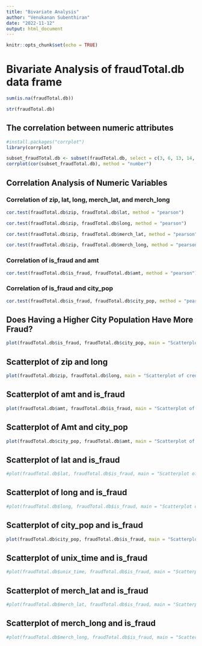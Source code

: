 ```yaml
---
title: "Bivariate Analysis"
author: "Venukanan Subenthiran"
date: "2022-11-12"
output: html_document
---
```


```r
knitr::opts_chunk$set(echo = TRUE)
```

# Bivariate Analysis of fraudTotal.db data frame

```r
sum(is.na(fraudTotal.db))
```
```r
str(fraudTotal.db)
```



## The correlation between numeric attributes
```r
#install.packages("corrplot")
library(corrplot)

subset_fraudTotal.db <- subset(fraudTotal.db, select = c(3, 6, 13, 14, 15, 16, 20, 21, 22, 23))
corrplot(cor(subset_fraudTotal.db), method = "number")


```

## Correlation Analysis of Numeric Variables

### Correlation of zip, lat, long, merch_lat, and merch_long
```r

cor.test(fraudTotal.db$zip, fraudTotal.db$lat, method = "pearson")

cor.test(fraudTotal.db$zip, fraudTotal.db$long, method = "pearson")

cor.test(fraudTotal.db$zip, fraudTotal.db$merch_lat, method = "pearson")

cor.test(fraudTotal.db$zip, fraudTotal.db$merch_long, method = "pearson")

```
### Correlation of is_fraud and amt
```r

cor.test(fraudTotal.db$is_fraud, fraudTotal.db$amt, method = "pearson")

```
### Correlation of is_fraud and city_pop
```r

cor.test(fraudTotal.db$is_fraud, fraudTotal.db$city_pop, method = "pearson")

```
## Does Having a Higher City Population Have More Fraud?
```r
plot(fraudTotal.db$is_fraud, fraudTotal.db$city_pop, main = "Scatterplot of Fraudlent Transactions Based on City Population", xlab = "Fraudulant Transaction", ylab = "City Population", pch = 19)

```









## Scatterplot of zip and long

```r
plot(fraudTotal.db$zip, fraudTotal.db$long, main = "Scatterplot of credit card Number and Is Fraud", xlab = "Zip Code", ylab = "Longitude")
```

## Scatterplot of amt and is_fraud

```r
plot(fraudTotal.db$amt, fraudTotal.db$is_fraud, main = "Scatterplot of amount and Is Fraud", xlab = "Amount", ylab = "Is Fraud")
```

## Scatterplot of Amt and city_pop

```r
plot(fraudTotal.db$city_pop, fraudTotal.db$amt, main = "Scatterplot of City Population vs Amount", xlab = "City Population", ylab = "Amount")
```

## Scatterplot of lat and is_fraud

```r
#plot(fraudTotal.db$lat, fraudTotal.db$is_fraud, main = "Scatterplot of credit card Number and Is Fraud", xlab = "Transaction Date and Time", ylab = "Is Fraud")
```

## Scatterplot of long and is_fraud

```r
#plot(fraudTotal.db$long, fraudTotal.db$is_fraud, main = "Scatterplot of credit card Number and Is Fraud", xlab = "Transaction Date and Time", ylab = "Is Fraud")
```

## Scatterplot of city_pop and is_fraud

```r
plot(fraudTotal.db$city_pop, fraudTotal.db$is_fraud, main = "Scatterplot of credit card Number and Is Fraud", xlab = "Transaction Date and Time", ylab = "Is Fraud")
```

## Scatterplot of unix_time and is_fraud

```r
#plot(fraudTotal.db$unix_time, fraudTotal.db$is_fraud, main = "Scatterplot of credit card Number and Is Fraud", xlab = "Transaction Date and Time", ylab = "Is Fraud")
```

## Scatterplot of merch_lat and is_fraud

```r
#plot(fraudTotal.db$merch_lat, fraudTotal.db$is_fraud, main = "Scatterplot of credit card Number and Is Fraud", xlab = "Transaction Date and Time", ylab = "Is Fraud")
```

## Scatterplot of merch_long and is_fraud

```r
#plot(fraudTotal.db$merch_long, fraudTotal.db$is_fraud, main = "Scatterplot of credit card Number and Is Fraud", xlab = "Transaction Date and Time", ylab = "Is Fraud")
```










```r

```


